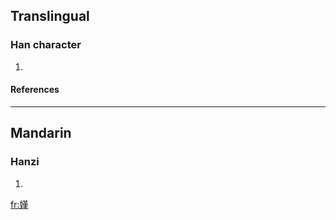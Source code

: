 ==Translingual==
===Han character===
{{Han char|rn=38|rad=女|as=11|sn=14|four=|canj=女廿中一 (VTLM)}}
# {{defn|Han|sort=女11}}
====References====
{{Han ref|kx=0270.050|dkj=06660|dj=0538.010|hdz=21075.080|uh=5AE4|ud=23268}}

----
==Mandarin==
===Hanzi===
{{cmn-hanzi|pin=[[jìn]] ([[jin4]])|wg=chin<sup>4</sup>}}
# {{defn|Mandarin}}

[[fr:嫤]]